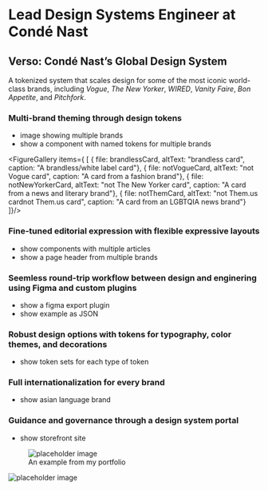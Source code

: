 
# Lead Design Systems Engineer at Condé Nast

## Verso: Condé Nast’s Global Design System

A tokenized system that scales design for some of the most iconic world-class brands, including *Vogue*, *The New Yorker*, *WIRED*, *Vanity Faire*, *Bon Appetite*, and *Pitchfork*.

### Multi-brand theming through design tokens

- image showing multiple brands
- show a component with named tokens for multiple brands

<LogoGrid/>

<FigureGallery items={
  [
    {
      file: brandlessCard,
      altText: "brandless card",
      caption: "A brandless/white label card"},
    {
      file: notVogueCard,
      altText: "not Vogue card",
      caption: "A card from a fashion brand"},
    {
      file: notNewYorkerCard,
      altText: "not The New Yorker card",
      caption: "A card from a news and literary brand"},
    {
      file: notThemCard,
      altText: "not Them.us cardnot Them.us card",
      caption: "A card from an LGBTQIA news brand"}
  ]}/>

### Fine-tuned editorial expression with flexible expressive layouts

- show components with multiple articles
- show a page header from multiple brands

### Seemless round-trip workflow between design and enginering using Figma and custom plugins

- show a figma export plugin
- show example as JSON

### Robust design options with tokens for typography, color themes, and decorations

- show token sets for each type of token

### Full internationalization for every brand

- show asian language brand

### Guidance and governance through a design system portal

- show storefront site



<figure>
  <img src="http://unsplash.it/400/200?gravity=center" alt="placeholder image" />
  <figcaption>An example from my portfolio</figcaption>
</figure>

![placeholder image](http://unsplash.it/350/200?gravity=center)
